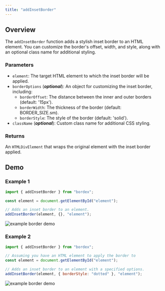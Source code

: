 ```yaml
---
title: "addInsetBorder"
---
```


## Overview

The `addInsetBorder` function adds a stylish inset border to an HTML element. You can customize the border's offset, width, and style, along with an optional class name for additional styling.

### Parameters

- `element`: The target HTML element to which the inset border will be applied.
- `borderOptions` (**_optional_**): An object for customizing the inset border, including:
  - `borderOffset`: The distance between the inner and outer borders (default: '15px').
  - `borderWidth`: The thickness of the border (default: BORDER_SIZE.sm).
  - `borderStyle`: The style of the border (default: 'solid').
- `className` (**_optional_**): Custom class name for additional CSS styling.

### Returns

An `HTMLDivElement` that wraps the original element with the inset border applied.

## Demo

### Example 1

```js
import { addInsetBorder } from "bordex";

const element = document.getElementById("element");

// Adds an inset border to an element.
addInsetBorder(element, {}, "element");
```

![example border demo](/border-style-images/inset-border-demo.jpg)

### Example 2

```js
import { addInsetBorder } from "bordex";

// Assuming you have an HTML element to apply the border to
const element = document.getElementById("element");

// Adds an inset border to an element with a specified options.
addInsetBorder(element, { borderStyle: "dotted" }, "element");
```

![example border demo](/border-style-images/inset-border-demo-options.jpg)
